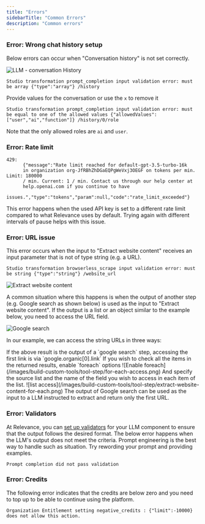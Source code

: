 ```yaml
---
title: "Errors"
sidebarTitle: "Common Errors"
description: "Common errors"
---
```


### Error: Wrong chat history setup

Below errors can occur when "Conversation history" is not set correctly.

![LLM - conversation History](/images/build-custom-tools/tool-step/llm-conversation-history.png)

```
Studio transformation prompt_completion input validation error: must be array {"type":"array"} /history
```

Provide values for the conversation or use the `x` to remove it

```
Studio transformation prompt_completion input validation error: must be equal to one of the allowed values {"allowedValues":["user","ai","function"]} /history/0/role
```

Note that the only allowed roles are `ai` and `user`.

### Error: Rate limit

```
429:
      {"message":"Rate limit reached for default-gpt-3.5-turbo-16k
      in organization org-JfRBhZhDGaEQPgWeVxj3OEGF on tokens per min. Limit: 180000
      / min. Current: 1 / min. Contact us through our help center at
      help.openai.com if you continue to have
      issues.","type":"tokens","param":null,"code":"rate_limit_exceeded"}
```

This error happens when the used API key is set to a different rate limit compared to what Relevance uses by default.
Trying again with different intervals of pause helps with this issue.

### Error: URL issue

This error occurs when the input to "Extract website content" receives an input parameter that is not of type string (e.g. a URL).

```
Studio transformation browserless_scrape input validation error: must be string {"type":"string"} /website_url
```

![Extract website content](/images/build-custom-tools/tool-step/extract-website-content.png)

A common situation where this happens is when the output of another step (e.g. Google search as shown below) is used as the input to "Extract website content".
If the output is a list or an object similar to the example below, you need to access the URL field.

![Google search](/images/build-custom-tools/tool-step/google-search-output.png)

In our example, we can access the string URLs in three ways:

<Tabs>
  <Tab title="Access one URL in the results">
    If the above result is the output of a `google search` step, accessing the
    first link is via `google.organic[0].link`
  </Tab>
  <Tab title="For Loop">
    If you wish to check all the items in the returned results, enable `foreach`
    options ![Enable
    foreach](/images/build-custom-tools/tool-step/for-each-access.png) And
    specify the source list and the name of the field you wish to access in each
    item of the list. ![list
    access](/images/build-custom-tools/tool-step/extract-website-content-for-each.png)
  </Tab>
  <Tab title="LLM to extract URL">
    The output of Google search can be used as the input to a LLM instructed to
    extract and return only the first URL.
  </Tab>
</Tabs>

### Error: Validators

At Relevance, you can [set up validators](tool/tool-steps/llms/validators) for your LLM component to ensure that the output
follows the desired format. The below error happens when the LLM's output does not meet the criteria. Prompt engineering is the best way to
handle such as situation. Try rewording your prompt and providing examples.

```
Prompt completion did not pass validation
```

### Error: Credits

The following error indicates that the credits are below zero and you need to top up to be able to continue using the platform.

```
Organization Entitlement setting negative_credits : {"limit":-10000} does not allow this action.
```
